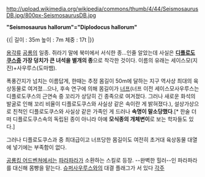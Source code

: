 http://upload.wikimedia.org/wikipedia/commons/thumb/4/44/SeismosaurusDB.jpg/800px-SeismosaurusDB.jpg

'''"Seismosaurus hallorum"="Diplodocus hallorum"'''

{{|
길이 : 35m
높이 : 7m
체중 : 17t
|}}

[[용각류]] [[공룡]]의 일종. 쥐라기 말에 북미에서 서식한 종...인줄 알았는데 사실은 '''[[디플로도쿠스]]중 가장 덩치가 큰 녀석을 별개의 종'''으로 착각한 것이다. 이름의 유래는 세이스모(지진)+사우루스(도마뱀).

폭풍간지가 넘치는 이름답게, 한때는 추정 몸길이 50m에 달하는 지구 역사상 최대의 육상동물로 여겨졌...으나, 후속 연구에 의해 몸길이가 [[너프]](너프 이전 세이스모사우루스는 디플로도쿠스의 근연속 중 꼬리가 상당히 긴 종족으로 여겨졌다. 그러나 새로운 화석의 발굴로 인해 꼬리 비율이 디플로도쿠스와 사실상 같은 속이란 게 밝혀졌다.), 설상가상으로 친척인 디플로도쿠스와 사실상 같은 가족인 게 드러나 '''속명이 말소당했다'''.[* 한술 더 떠 디플로도쿠스속의 독립된 종이 아니라 아예 '''모식종의 개체변이'''로 보는 학자들도 있다.]

그러나 디플로도쿠스과 중 최대급이고 너프당한 몸길이도 여전히 초거대 육상동물 대열에 넣기에는 부족함이 없다.

[[공룡킹 어드벤쳐]]에서는 [[파라파라]]가 소환하는 스킬로 등장. --완벽한 힐러--인 파라파라를 대신해 몸빵을 맡는다. [[슈퍼사우루스]]와의 대결 플래그가 서 있다
[[각주]]
